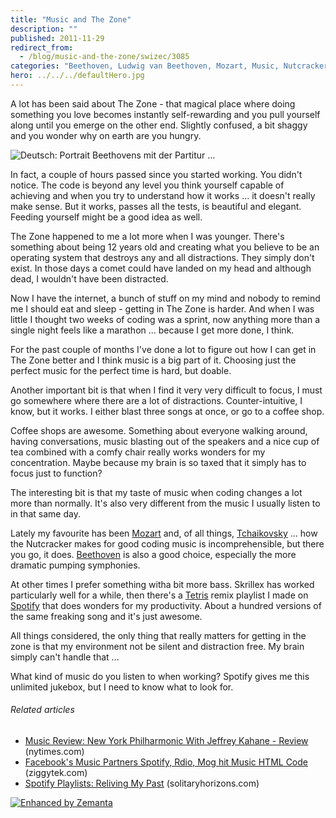 ```yaml
---
title: "Music and The Zone"
description: ""
published: 2011-11-29
redirect_from:
  - /blog/music-and-the-zone/swizec/3085
categories: "Beethoven, Ludwig van Beethoven, Mozart, Music, Nutcracker, Pyotr Ilyich Tchaikovsky, Spotify, Uncategorized, Wolfgang Amadeus Mozart"
hero: ../../../defaultHero.jpg
---
```


A lot has been said about The Zone - that magical place where doing something you love becomes instantly self-rewarding and you pull yourself along until you emerge on the other end. Slightly confused, a bit shaggy and you wonder why on earth are you hungry.

![Deutsch: Portrait Beethovens mit der Partitur ...](http://upload.wikimedia.org/wikipedia/commons/thumb/6/6f/Beethoven.jpg/300px-Beethoven.jpg "Deutsch: Portrait Beethovens mit der Partitur ...")

In fact, a couple of hours passed since you started working. You didn't notice. The code is beyond any level you think yourself capable of achieving and when you try to understand how it works ... it doesn't really make sense. But it works, passes all the tests, is beautiful and elegant. Feeding yourself might be a good idea as well.

The Zone happened to me a lot more when I was younger. There's something about being 12 years old and creating what you believe to be an operating system that destroys any and all distractions. They simply don't exist. In those days a comet could have landed on my head and although dead, I wouldn't have been distracted.

Now I have the internet, a bunch of stuff on my mind and nobody to remind me I should eat and sleep - getting in The Zone is harder. And when I was little I thought two weeks of coding was a sprint, now anything more than a single night feels like a marathon ... because I get more done, I think.

For the past couple of months I've done a lot to figure out how I can get in The Zone better and I think music is a big part of it. Choosing just the perfect music for the perfect time is hard, but doable.

Another important bit is that when I find it very very difficult to focus, I must go somewhere where there are a lot of distractions. Counter-intuitive, I know, but it works. I either blast three songs at once, or go to a coffee shop.

Coffee shops are awesome. Something about everyone walking around, having conversations, music blasting out of the speakers and a nice cup of tea combined with a comfy chair really works wonders for my concentration. Maybe because my brain is so taxed that it simply has to focus just to function?

The interesting bit is that my taste of music when coding changes a lot more than normally. It's also very different from the music I usually listen to in that same day.

Lately my favourite has been [Mozart](http://www.last.fm/music/Wolfgang%2BAmadeus%2BMozart "Wolfgang Amadeus Mozart") and, of all things, [Tchaikovsky](http://www.last.fm/music/%25D0%259F%25D1%2591%25D1%2582%25D1%2580%2B%25D0%2598%25D0%25BB%25D1%258C%25D0%25B8%25D1%2587%2B%25D0%25A7%25D0%25B0%25D0%25B9%25D0%25BA%25D0%25BE%25D0%25B2%25D1%2581%25D0%25BA%25D0%25B8%25D0%25B9 "Пётр Ильич Чайковский") ... how the Nutcracker makes for good coding music is incomprehensible, but there you go, it does. [Beethoven](http://www.last.fm/music/Ludwig%2Bvan%2BBeethoven "Ludwig van Beethoven") is also a good choice, especially the more dramatic pumping symphonies.

At other times I prefer something witha bit more bass. Skrillex has worked particularly well for a while, then there's a [Tetris](http://en.wikipedia.org/wiki/Tetris "Tetris") remix playlist I made on [Spotify](http://www.spotify.com/ "Spotify") that does wonders for my productivity. About a hundred versions of the same freaking song and it's just awesome.

All things considered, the only thing that really matters for getting in the zone is that my environment not be silent and distraction free. My brain simply can't handle that ...

What kind of music do you listen to when working? Spotify gives me this unlimited jukebox, but I need to know what to look for.

###### Related articles

- [Music Review: New York Philharmonic With Jeffrey Kahane - Review](http://r.zemanta.com/?u=http%3A//www10.nytimes.com/2011/11/24/arts/music/new-york-philharmonic-with-jeffrey-kahane-review.html%3F_r%3D5&a=63778269&rid=2c25175d-98f5-474c-bd1b-1c285ad79c0a&e=0c912b022057ed62cf99f3bcfdd4e73b) (nytimes.com)
- [Facebook's Music Partners Spotify, Rdio, Mog hit Music HTML Code](http://blog.ziggytek.com/2011/10/25/facebooks-music-partners-spotifyrdiomog-hit-music-html-code/) (ziggytek.com)
- [Spotify Playlists: Reliving My Past](http://solitaryhorizons.com/2011/11/28/spotify-playlists-reliving-my-past/) (solitaryhorizons.com)

[![Enhanced by Zemanta](http://img.zemanta.com/zemified_e.png?x-id=2c25175d-98f5-474c-bd1b-1c285ad79c0a)](http://www.zemanta.com/ "Enhanced by Zemanta")
